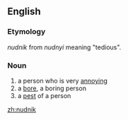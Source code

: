 ==English==

===Etymology===
{{Yidd.}} ''nudnik'' from {{Russ.}} ''nudnyi'' meaning "tedious".

===Noun===
{{en-noun}}

# a person who is very [[annoy]]ing
# a [[bore]], a boring person
# a [[pest]] of a person

[[zh:nudnik]]